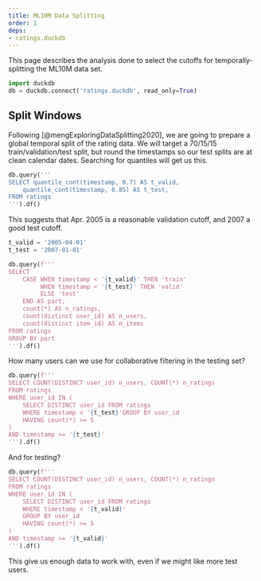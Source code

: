 ```yaml
---
title: ML10M Data Splitting
order: 1
deps:
- ratings.duckdb
---
```


This page describes the analysis done to select the cutoffs for temporally-splitting the ML10M data set.

```python
import duckdb
db = duckdb.connect('ratings.duckdb', read_only=True)
```

## Split Windows

Following [@mengExploringDataSplitting2020], we are going to prepare a global temporal split of the rating data.  We will target a 70/15/15 train/validation/test split, but round the timestamps so our test splits are at clean calendar dates.
Searching for quantiles will get us this.

```python
db.query('''
SELECT quantile_cont(timestamp, 0.7) AS t_valid,
    quantile_cont(timestamp, 0.85) AS t_test,
FROM ratings
''').df()
```

This suggests that Apr. 2005 is a reasonable validation cutoff, and 2007 a good test cutoff.

```python
t_valid = '2005-04-01'
t_test = '2007-01-01'
```

```python
db.query(f'''
SELECT
    CASE WHEN timestamp < '{t_valid}' THEN 'train'
         WHEN timestamp < '{t_test}' THEN 'valid'
         ELSE 'test'
    END AS part,
    count(*) AS n_ratings,
    count(distinct user_id) AS n_users,
    count(distinct item_id) AS n_items
FROM ratings
GROUP BY part
''').df()
```

How many users can we use for collaborative filtering in the testing set?

```python
db.query(f'''
SELECT COUNT(DISTINCT user_id) n_users, COUNT(*) n_ratings
FROM ratings
WHERE user_id IN (
    SELECT DISTINCT user_id FROM ratings
    WHERE timestamp < '{t_test}'GROUP BY user_id
    HAVING count(*) >= 5
)
AND timestamp >= '{t_test}'
''').df()
```

And for testing?

```python
db.query(f'''
SELECT COUNT(DISTINCT user_id) n_users, COUNT(*) n_ratings
FROM ratings
WHERE user_id IN (
    SELECT DISTINCT user_id FROM ratings
    WHERE timestamp < '{t_valid}'
    GROUP BY user_id
    HAVING count(*) >= 5
)
AND timestamp >= '{t_valid}'
''').df()
```

This give us enough data to work with, even if we might like more test users.
